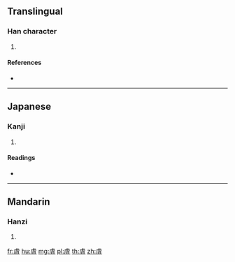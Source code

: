 {{character info/new}}
==Translingual==

===Han character===
{{Han char|rn=141|rad=虍|as=05|sn=9|four=|canj=YPBM|ids=⿸虍且}}

# {{defn|Han|sort=虍05}}

====References====
* {{Han ref|kx=1074.030|dkj=32701|hdz=42822.020|uh=8658|ud=34392}}

----

==Japanese==

===Kanji===
{{ja-kanji|grade=|rs=虍05}}

# {{defn|lang=ja|sort=虍05}}

====Readings====
* {{ja-readings|on=[[さ]] (sa), [[ざ]] (za), [[そ]] (so), [[ぞ]] (zo)|kun=[[たけだけしい]] (takedakeshii)|nanori=}}

----

==Mandarin==

===Hanzi===
{{cmn-hanzi|pin=[[cuó]] ([[cuo2]])|wg=ts'o<sup>2</sup>}}

# {{defn|lang=cmn|sort=虍05}}

[[fr:虘]]
[[hu:虘]]
[[mg:虘]]
[[pl:虘]]
[[th:虘]]
[[zh:虘]]